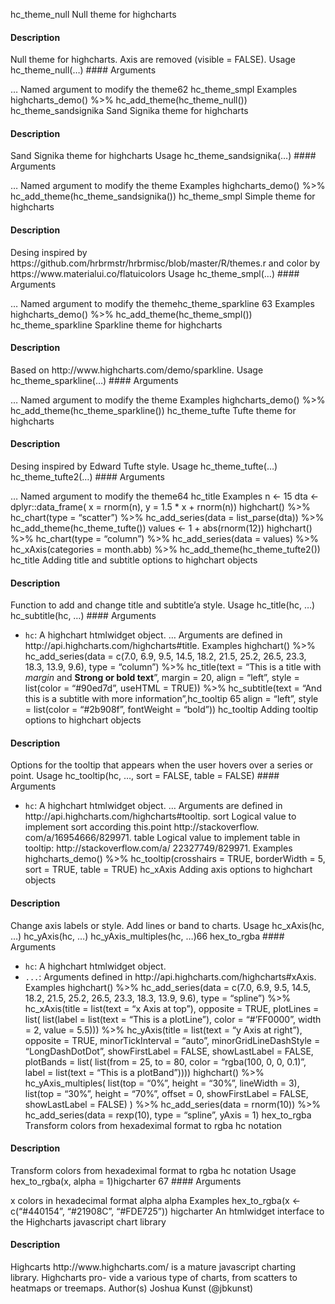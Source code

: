 hc_theme_null
Null theme for highcharts

#### Description 

Null theme for highcharts. Axis are removed (visible = FALSE).
Usage
hc_theme_null(...)
 #### Arguments 

...
Named argument to modify the theme62
hc_theme_smpl
Examples
highcharts_demo() %>%
hc_add_theme(hc_theme_null())
hc_theme_sandsignika
Sand Signika theme for highcharts

#### Description 

Sand Signika theme for highcharts
Usage
hc_theme_sandsignika(...)
 #### Arguments 

...
Named argument to modify the theme
Examples
highcharts_demo() %>%
hc_add_theme(hc_theme_sandsignika())
hc_theme_smpl
Simple theme for highcharts

#### Description 

Desing inspired by https://github.com/hrbrmstr/hrbrmisc/blob/master/R/themes.r and
color by https://www.materialui.co/flatuicolors
Usage
hc_theme_smpl(...)
 #### Arguments 

...
Named argument to modify the themehc_theme_sparkline
63
Examples
highcharts_demo() %>%
hc_add_theme(hc_theme_smpl())
hc_theme_sparkline
Sparkline theme for highcharts

#### Description 

Based on http://www.highcharts.com/demo/sparkline.
Usage
hc_theme_sparkline(...)
 #### Arguments 

...
Named argument to modify the theme
Examples
highcharts_demo() %>%
hc_add_theme(hc_theme_sparkline())
hc_theme_tufte
Tufte theme for highcharts

#### Description 

Desing inspired by Edward Tufte style.
Usage
hc_theme_tufte(...)
hc_theme_tufte2(...)
 #### Arguments 

...
Named argument to modify the theme64
hc_title
Examples
n <- 15
dta <- dplyr::data_frame(
x = rnorm(n),
y = 1.5 * x + rnorm(n))
highchart() %>%
hc_chart(type = "scatter") %>%
hc_add_series(data = list_parse(dta)) %>%
hc_add_theme(hc_theme_tufte())
values <- 1 + abs(rnorm(12))
highchart() %>%
hc_chart(type = "column") %>%
hc_add_series(data = values) %>%
hc_xAxis(categories = month.abb) %>%
hc_add_theme(hc_theme_tufte2())
hc_title
Adding title and subtitle options to highchart objects

#### Description 

Function to add and change title and subtitle’a style.
Usage
hc_title(hc, ...)
hc_subtitle(hc, ...)
 #### Arguments 

* ``hc ``: A highchart htmlwidget object.
... Arguments are defined in http://api.highcharts.com/highcharts#title.
Examples
highchart() %>%
hc_add_series(data = c(7.0, 6.9, 9.5, 14.5, 18.2, 21.5, 25.2,
26.5, 23.3, 18.3, 13.9, 9.6),
type = "column") %>%
hc_title(text = "This is a title with <i>margin</i> and <b>Strong or bold text</b>",
margin = 20, align = "left",
style = list(color = "#90ed7d", useHTML = TRUE)) %>%
hc_subtitle(text = "And this is a subtitle with more information",hc_tooltip
65
align = "left", style = list(color = "#2b908f", fontWeight = "bold"))
hc_tooltip
Adding tooltip options to highchart objects

#### Description 

Options for the tooltip that appears when the user hovers over a series or point.
Usage
hc_tooltip(hc, ..., sort = FALSE, table = FALSE)
 #### Arguments 

* ``hc ``: A highchart htmlwidget object.
... Arguments are defined in http://api.highcharts.com/highcharts#tooltip.
sort Logical value to implement sort according this.point http://stackoverflow.
com/a/16954666/829971.
table Logical value to implement table in tooltip: http://stackoverflow.com/a/
22327749/829971.
Examples
highcharts_demo() %>%
hc_tooltip(crosshairs = TRUE, borderWidth = 5, sort = TRUE, table = TRUE)
hc_xAxis
Adding axis options to highchart objects

#### Description 

Change axis labels or style. Add lines or band to charts.
Usage
hc_xAxis(hc, ...)
hc_yAxis(hc, ...)
hc_yAxis_multiples(hc, ...)66
hex_to_rgba
 #### Arguments 

* ``hc ``: A highchart htmlwidget object.
* ``...``: Arguments defined in http://api.highcharts.com/highcharts#xAxis.
Examples
highchart() %>%
hc_add_series(data = c(7.0, 6.9, 9.5, 14.5, 18.2, 21.5, 25.2,
26.5, 23.3, 18.3, 13.9, 9.6),
type = "spline") %>%
hc_xAxis(title = list(text = "x Axis at top"),
opposite = TRUE,
plotLines = list(
list(label = list(text = "This is a plotLine"),
color = "#'FF0000",
width = 2,
value = 5.5))) %>%
hc_yAxis(title = list(text = "y Axis at right"),
opposite = TRUE,
minorTickInterval = "auto",
minorGridLineDashStyle = "LongDashDotDot",
showFirstLabel = FALSE,
showLastLabel = FALSE,
plotBands = list(
list(from = 25, to = 80, color = "rgba(100, 0, 0, 0.1)",
label = list(text = "This is a plotBand"))))
highchart() %>%
hc_yAxis_multiples(
list(top = "0%", height = "30%", lineWidth = 3),
list(top = "30%", height = "70%", offset = 0,
showFirstLabel = FALSE, showLastLabel = FALSE)
) %>%
hc_add_series(data = rnorm(10)) %>%
hc_add_series(data = rexp(10), type = "spline", yAxis = 1)
hex_to_rgba
Transform colors from hexadeximal format to rgba hc notation

#### Description 

Transform colors from hexadeximal format to rgba hc notation
Usage
hex_to_rgba(x, alpha = 1)higcharter
67
 #### Arguments 

x colors in hexadecimal format
alpha alpha
Examples
hex_to_rgba(x <- c("#440154", "#21908C", "#FDE725"))
higcharter
An htmlwidget interface to the Highcharts javascript chart library

#### Description 

Highcarts http://www.highcharts.com/ is a mature javascript charting library. Highcharts pro-
vide a various type of charts, from scatters to heatmaps or treemaps.
Author(s)
Joshua Kunst (@jbkunst)
